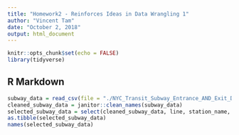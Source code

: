 ```yaml
---
title: "Homework2 - Reinforces Ideas in Data Wrangling 1"
author: "Vincent Tam"
date: "October 2, 2018"
output: html_document
---
```

```r
knitr::opts_chunk$set(echo = FALSE)
library(tidyverse)
```
## R Markdown
```r
subway_data = read_csv(file = "./NYC_Transit_Subway_Entrance_AND_Exit_Data.csv")
cleaned_subway_data = janitor::clean_names(subway_data)
selected_subway_data = select(cleaned_subway_data, line, station_name, station_latitude, station_longitude, route1:route11, entry, vending, entrance_type, ada) %>% mutate(logical_entry = recode(entry, "YES" = TRUE, "NO" = FALSE)) 
as.tibble(selected_subway_data)
names(selected_subway_data)
```